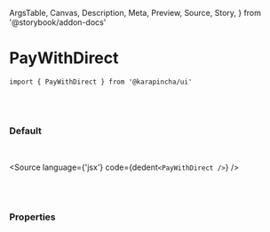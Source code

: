   ArgsTable,
  Canvas,
  Description,
  Meta,
  Preview,
  Source,
  Story,
} from '@storybook/addon-docs'


<Meta title='01. Atoms / PayWithDirect' component={PayWithDirect} />

# PayWithDirect

`import { PayWithDirect } from '@karapincha/ui'`

<br />
<br />

### Default

<br />

<Story name='Default'>
  <div className='doc-story__preview' style={{ zoom: '100%' }}>
    <div className='flex items-center gap-4'>
      <PayWithDirect />
    </div>
  </div>
</Story>

<Source language={'jsx'} code={dedent`<PayWithDirect />`} />

<br />
<br />

### Properties

<ArgsTable of={PayWithDirect} />
